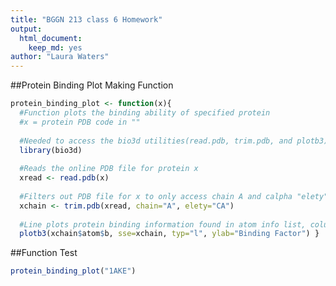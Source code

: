 ```yaml
---
title: "BGGN 213 class 6 Homework"
output: 
  html_document: 
    keep_md: yes
author: "Laura Waters"
---
```


##Protein Binding Plot Making Function
```r

protein_binding_plot <- function(x){
  #Function plots the binding ability of specified protein
  #x = protein PDB code in ""
  
  #Needed to access the bio3d utilities(read.pdb, trim.pdb, and plotb3)
  library(bio3d)
  
  #Reads the online PDB file for protein x
  xread <- read.pdb(x)
  
  #Filters out PDB file for x to only access chain A and calpha "elety" (TRUE)
  xchain <- trim.pdb(xread, chain="A", elety="CA")
  
  #Line plots protein binding information found in atom info list, column b
  plotb3(xchain$atom$b, sse=xchain, typ="l", ylab="Binding Factor") }
```
##Function Test
```r
protein_binding_plot("1AKE")
```


